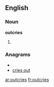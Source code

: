 ==English==

===Noun===
'''outcries'''

# {{plural of|[[outcry]]}}

===Anagrams===
* {{alphagram|ceiorstu}}
* [[cries out#English|cries out]]

[[ar:outcries]]
[[fr:outcries]]
